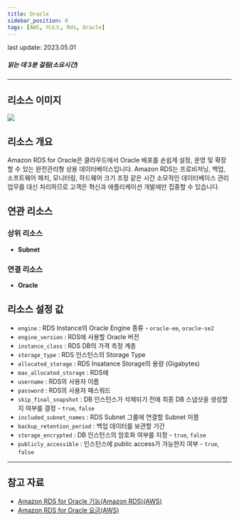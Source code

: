 ```yaml
---
title: Oracle
sidebar_position: 0
tags: [AWS, 리소스, Rds, Oracle]
---
```



<span className="theme-doc-version-badge badge badge--secondary">
    last update: 2023.05.01
</span>

##### 읽는 데 3분 걸림(소요시간)

---

## 리소스 이미지

<img src={icon} />

## 리소스 개요

Amazon RDS for Oracle은 클라우드에서 Oracle 배포를 손쉽게 설정, 운영 및 확장할 수 있는 완전관리형 상용 데이터베이스입니다. Amazon RDS는 프로비저닝, 백업, 소프트웨어 패치, 모니터링, 하드웨어 크기 조정 같은 시간 소모적인 데이터베이스 관리 업무를 대신 처리하므로 고객은 혁신과 애플리케이션 개발에만 집중할 수 있습니다.

## 연관 리소스

### 상위 리소스

-   **Subnet**

### 연결 리소스

-   **Oracle**

## 리소스 설정 값

-   `engine` : RDS Instance의 Oracle Engine 종류 - `oracle-ee`, `oracle-se2`
-   `engine_version` : RDS에 사용할 Oracle 버전
-   `instance_class` : RDS DB의 가격 측정 계층
-   `storage_type` : RDS 인스턴스의 Storage Type
-   `allocated_storage` : RDS Insatance Storage의 용량 (Gigabytes)
-   `max_allocated_storage` : RDS에
-   `username` : RDS의 사용자 이름
-   `password` : RDS의 사용자 패스워드
-   `skip_final_snapshot` : DB 인스턴스가 삭제되기 전에 최종 DB 스냅샷을 생성할지 여부를 결정 - `true`, `false`
-   `included_subnet_names` : RDS Subnet 그룹에 연결할 Subnet 이름
-   `backup_retention_period` : 백업 데이터를 보관할 기간
-   `storage_encrypted` : DB 인스턴스의 암호화 여부를 지정 - `true`, `false`
-   `publicly_accessible` : 인스턴스에 public access가 가능한지 여부 - `true`, `false`

---

## 참고 자료

-   [Amazon RDS for Oracle 기능(Amazon RDS)(AWS)](https://aws.amazon.com/ko/rds/oracle/features/?nc=sn&loc=2&dn=1)
-   [Amazon RDS for Oracle 요금(AWS)](https://aws.amazon.com/ko/rds/oracle/pricing/)
